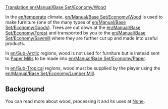 [[Translation:en/Manual/Base Set/Economy/Wood]]

{{en/Cargo|name=Wood
|image=Wood.png
|produced=[[en/Manual/Base Set/Economy/Forest]] (temperate, sub-arctic), <br/>[[en/Manual/Base Set/Economy/Lumber Mill]] (tropical)
|accepted=[[en/Manual/Base Set/Economy/Sawmill]] (temperate), <br/>[[en/Manual/Base Set/Economy/Paper Mill]] (sub-arctic), <br>[[en/Manual/Base Set/Economy/Factory]] (tropical)
}}

In the [[en/temperate]] climate, [[en/Manual/Base Set/Economy/Wood]] is used to make furniture (one of the many types of [[en/Manual/Base Set/Economy/Goods]]). Trees are cut down at the [[en/Manual/Base Set/Economy/Forest]] and transported by you to the [[en/Manual/Base Set/Economy/Sawmill]] where they are further cut up and made into useful products.

In [[en/Sub-Arctic]] regions, wood is not used for furniture but is instead sent to [[en/Manual/Base Set/Economy/Paper Mill|Paper Mills]] to be made into [[en/Manual/Base Set/Economy/Paper]].

In [[en/Sub-Tropical]] regions, wood must be supplied by the player using the [[en/Manual/Base Set/Economy/Lumber Mill]].

==Background==
You can read more about wood, processing it and its uses at [https://www.wikipedia.org/wiki/Lumber None].